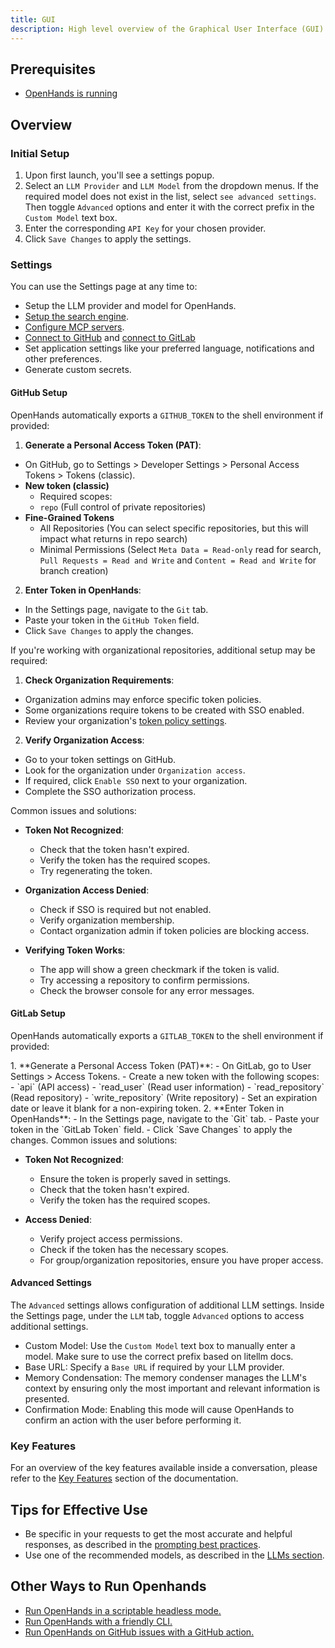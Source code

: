 ```yaml
---
title: GUI
description: High level overview of the Graphical User Interface (GUI) in OpenHands.
---
```


## Prerequisites

- [OpenHands is running](/usage/local-setup)

## Overview

### Initial Setup

1. Upon first launch, you'll see a settings popup.
2. Select an `LLM Provider` and `LLM Model` from the dropdown menus. If the required model does not exist in the list,
   select `see advanced settings`. Then toggle `Advanced` options and enter it with the correct prefix in the
   `Custom Model` text box.
3. Enter the corresponding `API Key` for your chosen provider.
4. Click `Save Changes` to apply the settings.

### Settings

You can use the Settings page at any time to:

- Setup the LLM provider and model for OpenHands.
- [Setup the search engine](/usage/search-engine-setup).
- [Configure MCP servers](/usage/mcp).
- [Connect to GitHub](/usage/how-to/gui-mode#github-setup) and [connect to GitLab](/usage/how-to/gui-mode#gitlab-setup)
- Set application settings like your preferred language, notifications and other preferences.
- Generate custom secrets.

#### GitHub Setup

OpenHands automatically exports a `GITHUB_TOKEN` to the shell environment if provided:

<AccordionGroup>
<Accordion title="Setting Up a GitHub Token">

  1. **Generate a Personal Access Token (PAT)**:
   - On GitHub, go to Settings > Developer Settings > Personal Access Tokens > Tokens (classic).
   - **New token (classic)**
     - Required scopes:
     - `repo` (Full control of private repositories)
   - **Fine-Grained Tokens**
     - All Repositories (You can select specific repositories, but this will impact what returns in repo search)
     - Minimal Permissions (Select `Meta Data = Read-only` read for search, `Pull Requests = Read and Write` and `Content = Read and Write` for branch creation)
  2. **Enter Token in OpenHands**:
   - In the Settings page, navigate to the `Git` tab.
   - Paste your token in the `GitHub Token` field.
   - Click `Save Changes` to apply the changes.

  If you're working with organizational repositories, additional setup may be required:

  1. **Check Organization Requirements**:
   - Organization admins may enforce specific token policies.
   - Some organizations require tokens to be created with SSO enabled.
   - Review your organization's [token policy settings](https://docs.github.com/en/organizations/managing-programmatic-access-to-your-organization/setting-a-personal-access-token-policy-for-your-organization).
  2. **Verify Organization Access**:
   - Go to your token settings on GitHub.
   - Look for the organization under `Organization access`.
   - If required, click `Enable SSO` next to your organization.
   - Complete the SSO authorization process.
</Accordion>

<Accordion title="Troubleshooting">
  Common issues and solutions:

  - **Token Not Recognized**:
     - Check that the token hasn't expired.
     - Verify the token has the required scopes.
     - Try regenerating the token.

  - **Organization Access Denied**:
     - Check if SSO is required but not enabled.
     - Verify organization membership.
     - Contact organization admin if token policies are blocking access.

  - **Verifying Token Works**:
     - The app will show a green checkmark if the token is valid.
     - Try accessing a repository to confirm permissions.
     - Check the browser console for any error messages.
</Accordion>
</AccordionGroup>

#### GitLab Setup

OpenHands automatically exports a `GITLAB_TOKEN` to the shell environment if provided:

<AccordionGroup>
<Accordion title="Setting Up a GitLab Token">
  1. **Generate a Personal Access Token (PAT)**:
   - On GitLab, go to User Settings > Access Tokens.
   - Create a new token with the following scopes:
     - `api` (API access)
     - `read_user` (Read user information)
     - `read_repository` (Read repository)
     - `write_repository` (Write repository)
   - Set an expiration date or leave it blank for a non-expiring token.
  2. **Enter Token in OpenHands**:
   - In the Settings page, navigate to the `Git` tab.
   - Paste your token in the `GitLab Token` field.
   - Click `Save Changes` to apply the changes.
</Accordion>

<Accordion title="Troubleshooting">
  Common issues and solutions:

  - **Token Not Recognized**:
     - Ensure the token is properly saved in settings.
     - Check that the token hasn't expired.
     - Verify the token has the required scopes.

  - **Access Denied**:
     - Verify project access permissions.
     - Check if the token has the necessary scopes.
     - For group/organization repositories, ensure you have proper access.
</Accordion>
</AccordionGroup>

#### Advanced Settings

The `Advanced` settings allows configuration of additional LLM settings. Inside the Settings page, under the `LLM` tab,
toggle `Advanced` options to access additional settings.

- Custom Model: Use the `Custom Model` text box to manually enter a model. Make sure to use the correct prefix based on litellm docs.
- Base URL: Specify a `Base URL` if required by your LLM provider.
- Memory Condensation: The memory condenser manages the LLM's context by ensuring only the most important and relevant information is presented.
- Confirmation Mode: Enabling this mode will cause OpenHands to confirm an action with the user before performing it.

### Key Features

For an overview of the key features available inside a conversation, please refer to the [Key Features](/usage/key-features)
section of the documentation.

## Tips for Effective Use

- Be specific in your requests to get the most accurate and helpful responses, as described in the [prompting best practices](../prompting/prompting-best-practices).
- Use one of the recommended models, as described in the [LLMs section](usage/llms/llms.md).

## Other Ways to Run Openhands
- [Run OpenHands in a scriptable headless mode.](/usage/how-to/headless-mode)
- [Run OpenHands with a friendly CLI.](/usage/how-to/cli-mode)
- [Run OpenHands on GitHub issues with a GitHub action.](/usage/how-to/github-action)
